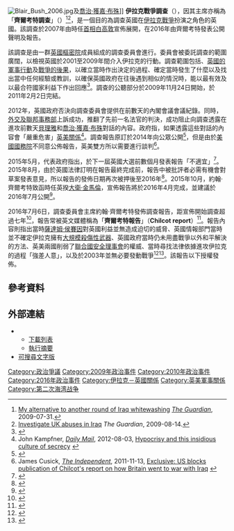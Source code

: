 {{NoteTA
|G1=PresidentsUS
|G2=PoliticiansUK}}
{{Infobox historical event
  |Event_Name     = 伊拉克戰爭調查
  |image          = Iraq Inquiry logo.gif
  |AKA            = 齊爾考特調查／報告
  |Participants   = {{Plain list|
* {{le|約翰·齊爾考特|John Chilcot}}（主席）
* {{le|勞倫斯·弗里德曼|Lawrence Freedman}}
* {{le|馬丁·吉爾伯特|Martin Gilbert}}
* {{le|羅德里克·萊恩|Roderic Lyne}}
* {{le|巴勒莎爾男爵 烏莎·巴勒莎爾|Usha Prashar, Baroness Prashar|巴勒莎爾男爵}}
}}
  |Location       = {{UK}}[[倫敦|倫敦]]
  |Date           = '''公聽會'''：{{Start date|df=yes|2009|11|24}}至2011年2月2日<br/> '''報告'''：2016年7月6日
  |URL            = {{URL|www.iraqinquiry.org.uk}}
}}
[[File:Blair_Bush_2006.jpg|thumb]]及[[喬治·獲嘉·布殊|喬治·獲嘉·布殊]]]]
'''伊拉克戰爭調查'''（{{lang-en|'''Iraq Inquiry'''}}），因其主席{{le|約翰·齊爾考特|John Chilcot}}亦稱為「'''齊爾考特調查'''」（{{lang|en|'''Chilcot Inquiry'''}}）<ref name=Guardian1>[http://www.guardian.co.uk/commentisfree/2009/jul/31/iraq-inquiry-fourth-plinth-chilcot My alternative to another round of Iraq whitewashing] {{Wayback|url=http://www.guardian.co.uk/commentisfree/2009/jul/31/iraq-inquiry-fourth-plinth-chilcot |date=20111205161358 }} ''[[The_Guardian|The Guardian]]'', 2009-07-31.</ref><ref name=Guardian2>[http://www.guardian.co.uk/commentisfree/2009/aug/14/british-army-abuses-iraq-chilcot-inquiry Investigate UK abuses in Iraq] {{Wayback|url=http://www.guardian.co.uk/commentisfree/2009/aug/14/british-army-abuses-iraq-chilcot-inquiry |date=20120910120252 }} ''The Guardian'', 2009-08-14.</ref>，是一個目的為調查英國在[[伊拉克戰爭|伊拉克戰爭]]扮演之角色的英國{{le|政府調查|public inquiry}}。該調查於2007年由時任[[英國首相|首相]][[白高敦|白高敦]]宣佈展開，在2016年由齊爾考特發表公開聲明及報告。

該調查是由一群[[英國樞密院|英國樞密院]]成員組成的調查委員會進行。委員會被委託調查的範圍廣闊，以檢視英國於2001至2009年間介入伊拉克的行動。調查範圍包括{{le|伊拉克戰爭的前奏|Lead-up to the Iraq War}}、[[伊拉克戰爭|英國的軍事行動]]及[[伊拉克內戰|戰爭的後果]]，以確立當時作出決定的過程、確定當時發生了什麼以及找出當中任何經驗或教訓，以確保英國政府在往後遇到相似的情況時，能以最有效及以最合符國家利益下作出回應<ref name=BBC6>{{cite news |url=http://news.bbc.co.uk/1/hi/uk_politics/7312757.stm |title=The key points of the Iraq war inquiry explained |publisher=BBC News |date=2010-03-05 |accessdate=2016-07-31 |archive-date=2016-07-06 |archive-url=http://webarchive.loc.gov/all/20160706221205/http://news.bbc.co.uk/1/hi/uk_politics/7312757.stm |dead-url=no }}</ref>。調查的公聽部分於2009年11月24日開始，於2011年2月2日完結。

2012年，英國政府否決向調查委員會提供在{{le|2003年進攻伊拉克|2003 invasion of Iraq}}前數天的內閣會議會議紀錄。同時，[[英國外交及聯邦事務部|外交及聯邦事務部]]上訴成功，推翻了先前一名法官的判決，成功阻止向調查透露在進攻前數天[[貝理雅|貝理雅]]和[[喬治·獲嘉·布殊|喬治·獲嘉·布殊]]對話的內容。政府指，如果透露這些對話的內容會「嚴重危害」[[英美關係|英美關係]]<ref name="dailymail.co.uk">John Kampfner, ''[[Daily_Mail|Daily Mail]]'', 2012-08-03, [http://www.dailymail.co.uk/debate/article-2182924/Chilcot-inquiry-Hypocrisy-insidious-culture-secrecy.html Hypocrisy and this insidious culture of secrecy] {{Wayback|url=http://www.dailymail.co.uk/debate/article-2182924/Chilcot-inquiry-Hypocrisy-insidious-culture-secrecy.html |date=20120805233359 }}</ref>。調查報告原訂於2014年向公眾公開<ref>{{cite news|url=http://www.telegraph.co.uk/news/worldnews/middleeast/iraq/10191047/Foreign-Office-braced-for-criticism-in-Chilcot-report-over-its-record-keeping-around-Iraq-War.html|title=Foreign Office braced for criticism in Chilcot report over its record-keeping around Iraq War|date=2013-01-20|work=[[The_Daily_Telegraph|The Daily Telegraph]]|publisher=[[Telegraph_Media_Group|Telegraph Media Group]]|accessdate=2013-01-20|location=London|first=Christopher|last=Hope|archive-date=2019-06-09|archive-url=https://web.archive.org/web/20190609155121/https://www.telegraph.co.uk/news/worldnews/middleeast/iraq/10191047/Foreign-Office-braced-for-criticism-in-Chilcot-report-over-its-record-keeping-around-Iraq-War.html|dead-url=no}}</ref>，但是由於[[美國國務院|美國國務院]]不同意公佈報告，英美雙方所以需要進行談判<ref>James Cusick, ''[[The_Independent|The Independent]]'', 2011-11-13, [http://www.independent.co.uk/news/uk/politics/exclusive-us-blocks-publication-of-chilcots-report-on-how-britain-went-to-war-with-iraq-8937772.html Exclusive: US blocks publication of Chilcot's report on how Britain went to war with Iraq ] {{Wayback|url=http://www.independent.co.uk/news/uk/politics/exclusive-us-blocks-publication-of-chilcots-report-on-how-britain-went-to-war-with-iraq-8937772.html |date=20150925170225 }}</ref>。

2015年5月，{{le|索爾泰爾華萊士男爵威廉·華萊士|William Wallace, Baron Wallace of Saltaire|索爾泰爾華萊士男爵}}代表政府指出，於下一屆英國大選前數個月發表報告「不適宜」<ref name=BBCNov314>{{cite news|url=http://www.bbc.co.uk/news/uk-politics-29884094|title=Iraq Inquiry set to cost taxpayers £10m|publisher=[[BBC_News_Online|BBC News Online]]|date=2014-11-03|accessdate=2014-11-14|archive-date=2014-11-12|archive-url=https://web.archive.org/web/20141112212543/http://www.bbc.co.uk/news/uk-politics-29884094|dead-url=no}}</ref>。2015年8月，由於英國法律訂明在報告最終完成前，報告中被批評者必需有機會對草案發表意見，所以報告的發佈日期再次被押後至2016年<ref>{{cite news|url=http://www.independent.co.uk/news/uk/politics/iraq-war-chilcot-inquiry-sir-john-chilcot-a6969046.html|title=Iraq War: MPs launch investigation into legislation which delayed Chilcot Inquiry|author=Matt Broomfield|date=2016-04-05|accessdate=2016-01-20|newspaper=Independent|archive-date=2020-11-08|archive-url=https://web.archive.org/web/20201108100259/http://www.independent.co.uk/news/uk/politics/iraq-war-chilcot-inquiry-sir-john-chilcot-a6969046.html|dead-url=no}}</ref>。2015年10月，約翰·齊爾考特致函時任英揆[[大衛·金馬倫|大衛·金馬倫]]，宣佈報告將於2016年4月完成，並建議於2016年7月公開<ref>{{cite web|title=Chilcot report: David Cameron's full reply to summer 2016 publication of Iraq War inquiry|url=http://www.ibtimes.co.uk/chilcot-report-david-camerons-full-reply-summer-2016-publication-iraq-war-inquiry-1526291|website=International Business Times|date=2015-10-29|accessdate=2016-07-31|archive-date=2020-11-08|archive-url=https://web.archive.org/web/20201108123927/https://www.ibtimes.co.uk/chilcot-report-david-camerons-full-reply-summer-2016-publication-iraq-war-inquiry-1526291|dead-url=no}}</ref>。

2016年7月6日，調查委員會主席約翰·齊爾考特發佈調查報告，距宣佈開始調查超過七年<ref>{{cite news |author=<!--Staff writer(s); no by-line.--> |title=Iraq Inquiry: Chilcot report to be published on 6 July |url=http://www.bbc.co.uk/news/uk-politics-36251346 |publisher=BBC News |date=2016-05-09 |access-date=2016-05-09 |archive-date=2016-05-10 |archive-url=https://web.archive.org/web/20160510000610/http://www.bbc.co.uk/news/uk-politics-36251346 |dead-url=no }}</ref>，報告常被英文媒體稱為「'''齊爾考特報告'''」（'''Chilcot report'''）<ref>{{cite web |url=http://www.bbc.com/news/uk-politics-36721645 |title=Chilcot report: Findings at-a-glance |author=<!--Staff writer(s); no by-line.--> |date=2016-07-07 |website=BBC |publisher=BBC |access-date=2016-07-07 |archive-date=2016-07-07 |archive-url=https://web.archive.org/web/20160707052705/http://www.bbc.com/news/uk-politics-36721645 |dead-url=no }}</ref>。報告內容則指出當時[[薩達姆·侯賽因|薩達姆·侯賽因]]對英國利益並無造成迫切的威脅、英國情報部門當時並不確定伊拉克擁有[[大規模殺傷性武器|大規模殺傷性武器]]、英國政府當時仍未用盡戰爭以外和平解決的方法、英美兩國削弱了[[聯合國安全理事會|聯合國安全理事會]]的權威、當時尋找法律依據進攻伊拉克的過程「強差人意」，以及於2003年並無必要發動戰爭<ref name="GuardianReport">{{cite news|url=https://www.theguardian.com/uk-news/2016/jul/06/chilcot-report-crushing-verdict-tony-blair-iraq-war|title=Chilcot delivers crushing verdict on Blair and the Iraq war|author=Luke Harding|newspaper=The Guardian|date=2016-07-06|accessdate=2016-07-06|archive-date=2016-07-07|archive-url=https://web.archive.org/web/20160707153638/https://www.theguardian.com/uk-news/2016/jul/06/chilcot-report-crushing-verdict-tony-blair-iraq-war|dead-url=no}}</ref><ref name="TelegraphReport">{{cite news|url=http://www.telegraph.co.uk/news/2016/07/06/chilcot-inquiry-judgement-day-for-tony-blair-as-iraq-war-report/|title=Chilcot report: 2003 Iraq war was 'unnecessary', invasion was not 'last resort' and Saddam Hussein was 'no imminent threat'|author=Leon Watson|date=2016-07-06|accessdate=2016-07-06|newspaper=The Telegraph|archive-date=2016-07-06|archive-url=https://web.archive.org/web/20160706073911/http://www.telegraph.co.uk/news/2016/07/06/chilcot-inquiry-judgement-day-for-tony-blair-as-iraq-war-report/|dead-url=no}}</ref>。該報告以{{le|Open Government Licence|Open Government Licence}}下授權發佈。

==參考資料==
{{Reflist|30em}}

==外部連結==
{{Commonscat|Iraq Inquiry}}
*{{Official website|http://www.iraqinquiry.org.uk}}{{en icon}}
** [https://web.archive.org/web/20160706133529/http://www.iraqinquiry.org.uk/the-report/ 下載列表]{{en icon}}
** [https://web.archive.org/web/20160731120927/http://www.iraqinquiry.org.uk/media/246416/the-report-of-the-iraq-inquiry_executive-summary.pdf 執行摘要]{{en icon}}
* [https://web.archive.org/web/20160710124515/http://officialinquiries.atomatic.net/uk-parliament-iraq-inquiry/ 可搜尋文字版]{{en icon}}

{{伊拉克境內發生過的戰爭}}

{{DEFAULTSORT:Iraq Inquiry, The}}

[[Category:政治爭議|Category:政治爭議]]
[[Category:2009年政治事件|Category:2009年政治事件]]
[[Category:2010年政治事件|Category:2010年政治事件]]
[[Category:2016年政治事件|Category:2016年政治事件]]
[[Category:伊拉克－英國關係|Category:伊拉克－英國關係]]
[[Category:英美軍事關係|Category:英美軍事關係]]
[[Category:第二次海湾战争|Category:第二次海湾战争]]